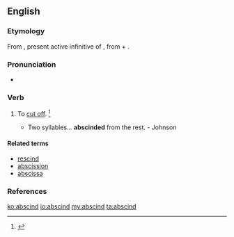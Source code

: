 ==English==

===Etymology===
From {{etyl|la|en}} {{term|abscindere|lang=la}}, present active infinitive of {{term|abscindo|abscindō|cut off|lang=la}}, from {{term|ab||from, away from|lang=la}} + {{term|scindo|scindō|cut, rend|lang=la}}.

===Pronunciation===
* {{a|US}} {{IPA|/əbˈsɪnd/|/æbˈsɪnd/}}

===Verb===
{{en-verb}}

# {{context|transitive|archaic}} To [[cut off]]. {{defdate|First attested in the early 17<sup>th</sup> century.}}<ref name=SOED>{{reference-book | last =| first = | authorlink =  | coauthors =  | editor =Brown, Lesley  | others =  | title = The Shorter Oxford English Dictionary | origdate =  | origyear = 1933| origmonth =  | url =  | format =  | accessdate =  | accessyear =  | accessmonth =  | edition = 5th | date =  | year =2003| month =  | publisher =Oxford University Press  | location =Oxford, UK | language =  | id =  | doi = | isbn =978-0-19-860575-7 | lccn = | ol = | pages =8| chapter =  | chapterurl =  | quote =}}</ref>
#* Two syllables... '''abscinded''' from the rest. - Johnson

====Related terms====
* [[rescind]]
* [[abscission]]
* [[abscissa]]

===References===
<references/>

[[ko:abscind]]
[[io:abscind]]
[[my:abscind]]
[[ta:abscind]]